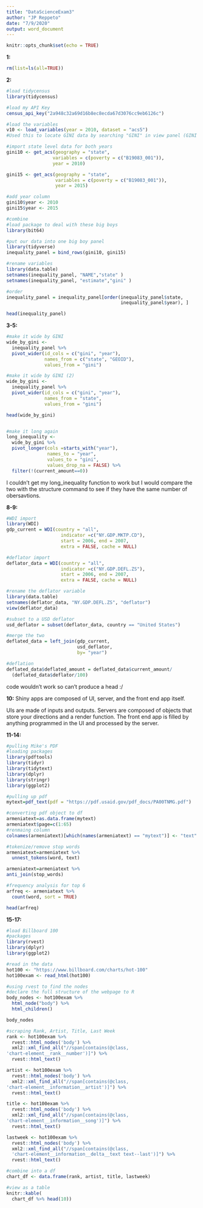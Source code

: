 ```yaml
---
title: "DataScienceExam3"
author: "JP Reppeto"
date: "7/9/2020"
output: word_document
---
```


```r
knitr::opts_chunk$set(echo = TRUE)
```

**1:**
```r
rm(list=ls(all=TRUE))
```

**2:**
```r
#load tidycensus
library(tidycensus)

#load my API Key
census_api_key("2a948c32a69d16b8ec8ecda67d3076cc9eb6126c")

#load the variables
v10 <- load_variables(year = 2010, dataset = "acs5")
#Used this to locate GINI data by searching "GINI" in view panel (GINI code: B19083_001)

#import state level data for both years
gini10 <- get_acs(geography = "state",
                 variables = c(poverty = c("B19083_001")),
                 year = 2010)

gini15 <- get_acs(geography = "state",
                  variables = c(poverty = c("B19083_001")),
                  year = 2015)

#add year column
gini10$year <- 2010
gini15$year <- 2015

#combine
#load package to deal with these big boys
library(bit64)

#put our data into one big boy panel
library(tidyverse)
inequality_panel = bind_rows(gini10, gini15)

#rename variables
library(data.table)
setnames(inequality_panel, "NAME","state" )
setnames(inequality_panel, "estimate","gini" )

#order
inequality_panel = inequality_panel[order(inequality_panel$state, 
                                          inequality_panel$year), ]

head(inequality_panel)
```

**3-5:**
```r
#make it wide by GINI
wide_by_gini <-
  inequality_panel %>%
  pivot_wider(id_cols = c("gini", "year"),
              names_from = c("state", "GEOID"),
              values_from = "gini")

#make it wide by GINI (2)
wide_by_gini <-
  inequality_panel %>%
  pivot_wider(id_cols = c("gini", "year"),
              names_from = "state",
              values_from = "gini")

head(wide_by_gini)


#make it long again
long_inequality <-
  wide_by_gini %>% 
  pivot_longer(cols =starts_with("year"),
               names_to = "year",
               values_to = "gini",
               values_drop_na = FALSE) %>%
  filter(!(current_amount==0))
```
I couldn't get my long_inequality function to work but I would compare the two
with the structure command to see if they have the same number of obersavtions.

**8-9:**

```R

#WDI import
library(WDI)
gdp_current = WDI(country = "all", 
                    indicator =c("NY.GDP.MKTP.CD"),
                    start = 2006, end = 2007,
                    extra = FALSE, cache = NULL)

#deflator import
deflator_data = WDI(country = "all", 
                    indicator =c("NY.GDP.DEFL.ZS"),
                    start = 2006, end = 2007,
                    extra = FALSE, cache = NULL)

#rename the deflator variable
library(data.table)
setnames(deflator_data, "NY.GDP.DEFL.ZS", "deflator")
view(deflator_data)

#subset to a USD deflator
usd_deflator = subset(deflator_data, country == "United States")

#merge the two
deflated_data = left_join(gdp_current,
                          usd_deflator,
                          by= "year")

#deflation
deflated_data$deflated_amount = deflated_data$current_amount/
  (deflated_data$deflator/100)
```
code wouldn't work so can't produce a head :/

**10:**
Shiny apps are composed of UI, server, and the front end app itself.

UIs are made of inputs and outputs. Servers are composed of objects that store
your directions and a render function. The front end app is filled by anything
programmed in the UI and processed by the server. 

**11-14:**
```r
#pulling Mike's PDF
#loading packages
library(pdftools)
library(tidyr)
library(tidytext)
library(dplyr)
library(stringr)
library(ggplot2)

#pulling up pdf 
mytext=pdf_text(pdf = "https://pdf.usaid.gov/pdf_docs/PA00TNMG.pdf") 

#converting pdf object to df
armeniatext=as.data.frame(mytext)
armeniatext$page=c(1:65)
#renmaing column
colnames(armeniatext)[which(names(armeniatext) == "mytext")] <- "text"

#tokenize/remove stop words
armeniatext=armeniatext %>%
  unnest_tokens(word, text)

armeniatext=armeniatext %>%
anti_join(stop_words)

#frequency analysis for top 6
arfreq <- armeniatext %>%
  count(word, sort = TRUE)

head(arfreq)
```

**15-17:**
```r
#load Billboard 100
#packages
library(rvest)
library(dplyr)
library(ggplot2)

#read in the data
hot100 <- "https://www.billboard.com/charts/hot-100"
hot100exam <- read_html(hot100)

#using rvest to find the nodes
#declare the full structure of the webpage to R
body_nodes <- hot100exam %>%
  html_node("body") %>%
  html_children()

body_nodes

#scraping Rank, Artist, Title, Last Week
rank <- hot100exam %>%
  rvest::html_nodes('body') %>%
  xml2::xml_find_all("//span[contains(@class,
'chart-element__rank__number')]") %>%
  rvest::html_text()

artist <- hot100exam %>%
  rvest::html_nodes('body') %>%
  xml2::xml_find_all("//span[contains(@class,
'chart-element__information__artist')]") %>%
  rvest::html_text()

title <- hot100exam %>%
  rvest::html_nodes('body') %>%
  xml2::xml_find_all("//span[contains(@class,
'chart-element__information__song')]") %>%
  rvest::html_text()

lastweek <- hot100exam %>%
  rvest::html_nodes('body') %>%
  xml2::xml_find_all("//span[contains(@class,
  'chart-element__information__delta__text text--last')]") %>%
  rvest::html_text()

#combine into a df  
chart_df <- data.frame(rank, artist, title, lastweek)

#view as a table
knitr::kable(
  chart_df %>% head(10))
```
